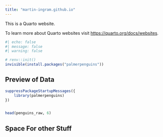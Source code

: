```yaml
---
title: "martin-ingram.github.io"
---
```


This is a Quarto website.

To learn more about Quarto websites visit <https://quarto.org/docs/websites>.

```r
#| echo: false
#| message: false
#| warning: false

# renv::init()
invisible(install.packages("palmerpenguins"))
```


## Preview of Data

```r
suppressPackageStartupMessages({
    library(palmerpenguins)
})


head(penguins_raw, 6)
```


## Space For other Stuff